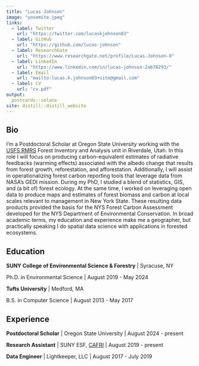 ```yaml
---
title: "Lucas Johnson"
image: "yosemite.jpeg"
links:
  - label: Twitter
    url: "https://twitter.com/lucaskjohnson03"
  - label: GitHub
    url: "https://github.com/lucas-johnson"
  - label: ResearchGate
    url: "https://www.researchgate.net/profile/Lucas-Johnson-8"
  - label: LinkedIn
    url: "https://www.linkedin.com/in/lucas-johnson-2ab76293/"
  - label: Email
    url: "mailto:lucas.k.johnson03+site@gmail.com"
  - label: CV
    url: "cv.pdf"
output:
  postcards::solana
site: distill::distill_website
---
```

 
## Bio

I’m a Postdoctoral Scholar at Oregon State University working with the [USFS RMRS](https://research.fs.usda.gov/rmrs) Forest Inventory and Analysis unit in Riverdale, Utah. In this role I will focus on producing carbon-equivalent estimates of radiative feedbacks (warming effects) associated with the albedo change that results from forest growth, reforestation, and afforestation. Additionally, I will assist in operationalizing forest carbon reporting tools that leverage data from NASA’s GEDI mission. During my PhD, I studied a blend of statistics, GIS, and (a bit of) forest ecology. At the same time, I worked on leveraging open data to produce maps and estimates of forest biomass and carbon at local scales relevant to management in New York State. These resulting data products provided the basis for the NYS Forest Carbon Assessment developed for the NYS Department of Environmental Conservation. In broad academic terms, my education and experience make me a geographer, but practically speaking I do spatial data science with applications in forested ecosystems.


## Education

**SUNY College of Environmental Science & Forestry** | Syracuse, NY

Ph.D. in Environmental Science | August 2019 - May 2024

**Tufts University** | Medford, MA 

B.S. in Computer Science | August 2013 - May 2017

## Experience

**Postdoctoral Scholar** | Oregon State University | August 2024 - present

**Research Assistant** | SUNY ESF, [CAFRI](http://cafri-ny.org/) | August 2019 - present

**Data Engineer** | Lightkeeper, LLC | August 2017 - July 2019
